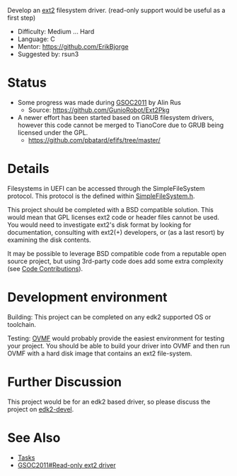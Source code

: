 <!-- [[Category:GSOC2011]] -->
<!-- [[Category:Tasks]] -->
Develop an [[Wikipedia:Ext2|ext2]] filesystem driver.  (read-only support would be useful as a first step)

* Difficulty: Medium ... Hard
* Language: C
* Mentor: [[@ErikBjorge|https://github.com/ErikBjorge]]
* Suggested by: rsun3

= Status =
* Some progress was made during [[GSOC2011]] by Alin Rus
** Source: https://github.com/GunioRobot/Ext2Pkg
* A newer effort has been started based on GRUB filesystem drivers, however this code cannot be merged to TianoCore due to GRUB being licensed under the GPL.
** https://github.com/pbatard/efifs/tree/master/

=Details=
Filesystems in UEFI can be accessed through the SimpleFileSystem protocol.  This protocol is the defined within [https://github.com/tianocore/edk2/blob/master/MdePkg/Include/Protocol/SimpleFileSystem.h SimpleFileSystem.h].

This project should be completed with a BSD compatible solution.
This would mean that GPL licenses ext2 code or header files cannot be used.
You would need to investigate ext2's disk format by looking for documentation,
consulting with ext2(+) developers, or (as a last resort) by examining the disk contents.

It may be possible to leverage BSD compatible code from a
reputable open source project, but using 3rd-party code does add
some extra complexity (see [[Code Contributions]]).

=Development environment=
Building: This project can be completed on any edk2 supported OS or toolchain.

Testing: [https://github.com/tianocore/tianocore.github.io/wiki/OVMF OVMF] would probably provide the easiest environment for testing your project.  You should be able to build your driver into OVMF and then run OVMF with a hard disk image that contains an ext2 file-system.

=Further Discussion=
This project would be for an edk2 based driver, so please discuss the project on [[edk2-devel]].

=See Also=
* [[Tasks]]
* [[GSOC2011#Read-only ext2 driver]]